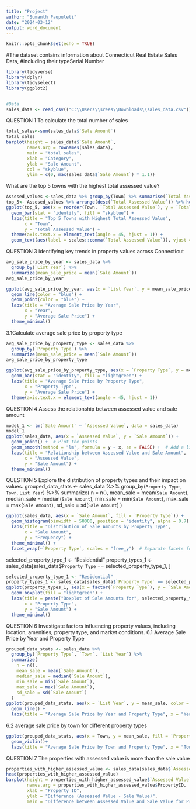 ---
title: "Project"
author: "Sumanth Paupuleti"
date: "2024-03-12"
output: word_document
---

```{r setup, include=FALSE}
knitr::opts_chunk$set(echo = TRUE)
```

#The dataset contains information about Connecticut Real Estate Sales Data, 
#including their typeSerial Number
```{r , echo=F , message=F,warning=F}
library(tidyverse)
library(dplyr)
library(tidyselect)
library(ggplot2)


#Data
sales_data <- read_csv(("C:\\Users\\srees\\Downloads\\sales_data.csv"))
```

QUESTION 1
To calculate the total number of sales
```{r , echo=F , message=F,warning=F}
total_sales<-sum(sales_data$`Sale Amount`)
total_sales
barplot(height = sales_data$`Sale Amount`,
        names.arg = rownames(sales_data),
        main = "total sales",
        xlab = "Category",
        ylab = "Sale Amount",
        col = "skyblue",
        ylim = c(0, max(sales_data$`Sale Amount`) * 1.1))
```

What are the top 5 towns with the highest total assessed value?
```{r , echo=F , message=F,warning=F}
Assesed_values <-sales_data %>% group_by(Town) %>% summarise(`Total Assessed Value`= sum(`Assessed Value`))
top_5<- Assesed_values %>% arrange(desc(`Total Assessed Value`)) %>% head(5)
ggplot(top_5, aes(x = reorder(Town, `Total Assessed Value`), y = `Total Assessed Value`)) +
  geom_bar(stat = "identity", fill = "skyblue") +
  labs(title = "Top 5 Towns with Highest Total Assessed Value",
       x = "Town",
       y = "Total Assessed Value") +
  theme(axis.text.x = element_text(angle = 45, hjust = 1)) +
  geom_text(aes(label = scales::comma(`Total Assessed Value`)), vjust = -0.3) 
```
QUESTION 3
identifying key trends in property values across Connecticut
```{r , echo=F , message=F,warning=F}
avg_sale_price_by_year <- sales_data %>%
  group_by(`List Year`) %>%
  summarize(mean_sale_price = mean(`Sale Amount`))
avg_sale_price_by_year

ggplot(avg_sale_price_by_year, aes(x = `List Year`, y = mean_sale_price)) +
  geom_line(color = "blue") +
  geom_point(color = "blue") +
  labs(title = "Average Sale Price by Year",
       x = "Year",
       y = "Average Sale Price") +
  theme_minimal()
```
3.1Calculate average sale price by property type
```{r , echo=F , message=F,warning=F}
avg_sale_price_by_property_type <- sales_data %>%
  group_by(`Property Type`) %>%
  summarize(mean_sale_price = mean(`Sale Amount`))
avg_sale_price_by_property_type

ggplot(avg_sale_price_by_property_type, aes(x = `Property Type`, y = mean_sale_price)) +
  geom_bar(stat = "identity", fill = "lightgreen") +
  labs(title = "Average Sale Price by Property Type",
       x = "Property Type",
       y = "Average Sale Price") +
  theme(axis.text.x = element_text(angle = 45, hjust = 1))
```
QUESTION 4
Assess the relationship between assessed value and sale amount
```{r , echo=F , message=F,warning=F}
model_1 <- lm(`Sale Amount` ~ `Assessed Value`, data = sales_data)
model_1
ggplot(sales_data, aes(x = `Assessed Value`, y = `Sale Amount`)) +
  geom_point() +  # Plot the points
  geom_smooth(method = "lm", formula = y ~ x, se = FALSE) +  # Add a linear regression line
  labs(title = "Relationship between Assessed Value and Sale Amount",
       x = "Assessed Value",
       y = "Sale Amount") +
  theme_minimal()
```
QUESTION 5
Explore the distribution of property types and their impact on values.
grouped_data_stats <- sales_data %>%
  group_by(`Property Type`, `Town`, `List Year`) %>%
  summarize(
    n = n(),
    mean_sale = mean(`Sale Amount`),
    median_sale = median(`Sale Amount`),
    min_sale = min(`Sale Amount`),
    max_sale = max(`Sale Amount`),
    sd_sale = sd(`Sale Amount`)
  )

```{r , echo=F , message=F,warning=F}
ggplot(sales_data, aes(x = `Sale Amount`, fill = `Property Type`)) +
  geom_histogram(binwidth = 50000, position = "identity", alpha = 0.7) +
  labs(title = "Distribution of Sale Amounts by Property Type",
       x = "Sale Amount",
       y = "Frequency") +
  theme_minimal() +
  facet_wrap(~`Property Type`, scales = "free_y")  # Separate facets for each property type
```


selected_property_type_1 <- "Residential"
property_types_1 <- sales_data[sales_data$`Property Type` == selected_property_type_1, ]



```{r , echo=F , message=F,warning=F}
selected_property_type_1 <- "Residential"
property_types_1 <- sales_data[sales_data$`Property Type` == selected_property_type_1,]
ggplot(property_types_1, aes(x = factor(`Property Type`), y = `Sale Amount`)) +
  geom_boxplot(fill = "lightgreen") +
  labs(title = paste("Boxplot of Sale Amounts for", selected_property_type_1),
       x = "Property Type",
       y = "Sale Amount") +
  theme_minimal()
```
QUESTION 6
Investigate factors influencing property values, including location, amenities, property type, and market conditions.
6.1 Average Sale Price by Year and Property Type
```{r , echo=F , message=F,warning=F}
grouped_data_stats <- sales_data %>%
  group_by(`Property Type`, `Town`, `List Year`) %>%
  summarize(
    n = n(),
    mean_sale = mean(`Sale Amount`),
    median_sale = median(`Sale Amount`),
    min_sale = min(`Sale Amount`),
    max_sale = max(`Sale Amount`),
    sd_sale = sd(`Sale Amount`)
  )
ggplot(grouped_data_stats, aes(x = `List Year`, y = mean_sale, color = `Property Type`)) +
  geom_line() +
  labs(title = "Average Sale Price by Year and Property Type", x = "Year", y = "Average Sale Price", color = "Property Type")
```

6.2 average sale price by town for different property types
```{r , echo=F , message=F,warning=F}
ggplot(grouped_data_stats, aes(x = Town, y = mean_sale, fill = `Property Type`)) +
  geom_violin()+
  labs(title = "Average Sale Price by Town and Property Type", x = "Town", y = "Average Sale Price", fill = "Property Type")
```


QUESTION 7
The  properties with assessed value is more than the  sale value

```{r , echo=F , message=F,warning=F}
properties_with_higher_assessed_value <- sales_data[sales_data$`Assessed Value` > sales_data$`Sale Amount`, ]
head(properties_with_higher_assessed_value)
barplot(height = properties_with_higher_assessed_value$`Assessed Value` - properties_with_higher_assessed_value$`Sale Amount`,
        names.arg = properties_with_higher_assessed_value$PropertyID,
        xlab = "Property ID",
        ylab = "Difference (Assessed Value - Sale Value)",
        main = "Difference between Assessed Value and Sale Value for Properties with Higher Assessed Value")
```




